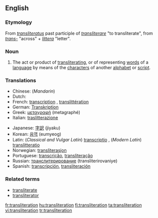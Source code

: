 {{wikipedia|Transliteration}}
==English==

===Etymology===
From {{L.}} ''[[transliteratus]]'' past participle of ''[[transliterare]]'' "to transliterate", from ''[[trans-]]'' "across" + ''[[littera]]'' "letter".

===Noun===
{{en-noun}}

# The act or product of [[transliterating]], or of representing [[word]]s of a [[language]] by means of the [[character]]s of another [[alphabet]] or [[script]].

===Translations===
{{top}}
*Chinese: (''Mandarin'') {{zh-ts|音譯|音译}}
*Dutch: {{t|nl|transliteratie}} {{f}} 
*French: [[transcription]] {{f}}, [[translittération]] {{f}}
*German: [[Transkription]] {{f}}
*Greek: [[μεταγραφή]] (metagraphé)
*Italian: [[traslitterazione]]
{{mid}}
*Japanese: [[字訳]] (jiyaku)
*Korean: [[음역]] (eumyeog)
*Latin: (''Classical and Vulgar Latin'') [[transcriptio]] {{f}}, (''Modern Latin'') [[translitteratio]] {{f}} 
*Norwegian: [[transliterasjon]]
*Portuguese: [[transcrição]], [[transliteração]]
*Russian: [[транслитерирование]] (transliterirovaniye) {{n}}
*Spanish: [[transcripción]], [[transliteración]]
{{bottom}}

===Related terms===
*[[transliterate]]
*[[transliterator]]

[[fr:transliteration]]
[[hu:transliteration]]
[[fi:transliteration]]
[[ta:transliteration]]
[[vi:transliteration]]
[[tr:transliteration]]